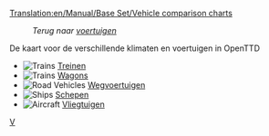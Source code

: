 [[Translation:en/Manual/Base Set/Vehicle comparison charts]]

:''Terug naar [[nl/Manual/Voertuigen|voertuigen]]''

De kaart voor de verschillende klimaten en voertuigen in OpenTTD

*[[File:en/manual html m16a497ce.png|Trains]] [[nl/Manual/Base Set/Trains/Vergelijkingstabel locomotieven|Treinen]]
*[[File:en/manual html m16a497ce.png|Trains]] [[nl/Manual/Base Set/Trains/Vergelijkingstabel wagons|Wagons]]
*[[File:en/manual html m3518e48c.png|Road Vehicles]] [[en/Manual/Base Set/Road Vehicles/Road vehicle comparison|Wegvoertuigen]]
*[[File:en/manual html 53123a33.png|Ships]] [[nl/vergelijkingstabel schepen|Schepen]]
*[[File:en/manual html 442702e6.png|Aircraft]] [[en/Manual/Base Set/Aircraft/Air Comparison|Vliegtuigen]]

[[Category:nl/Voertuigen|V]]